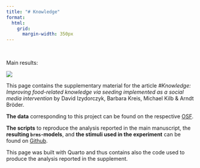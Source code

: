 ```yaml
---
title: "# Knowledge"
format:
  html:
    grid:
      margin-width: 350px
---
```


<br> 

::: {.column-margin}

Main results:

![](images/main_res_obs.svg)
:::

This page contains the supplementary material for the article *#Knowledge: Improving food-related knowledge via seeding implemented as a social media intervention* by David Izydorczyk, Barbara Kreis, Michael Kilb & Arndt Bröder. 

**The data** corresponding to this project can be found on the respective [OSF](https://osf.io/vztjq/). 

**The scripts** to reproduce the analysis reported in the main manuscript, the **resulting `brms`-models**, and **the stimuli used in the experiment** can be found on [Github](https://github.com/dizyd/Knowledge). 

This page was built with Quarto and thus contains also the code used to produce the analysis reported in the supplement.


